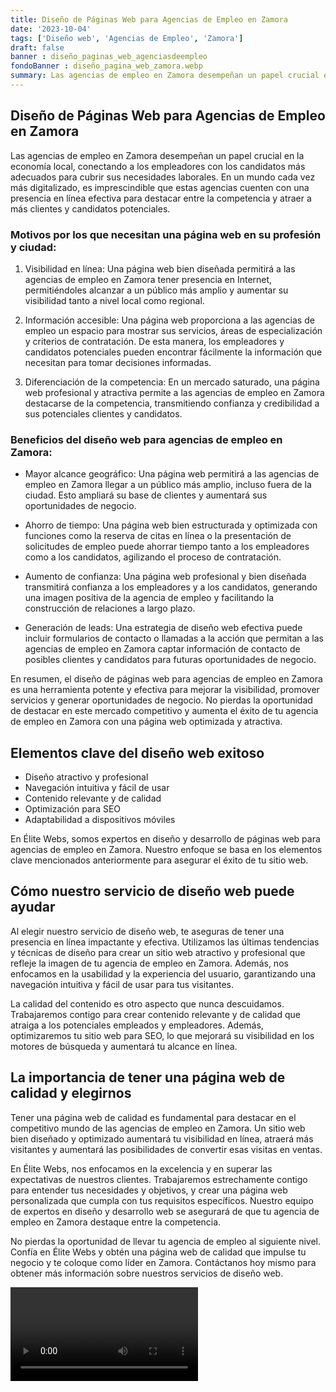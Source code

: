 ```yaml
---
title: Diseño de Páginas Web para Agencias de Empleo en Zamora
date: '2023-10-04'
tags: ['Diseño web', 'Agencias de Empleo', 'Zamora']
draft: false
banner : diseño_paginas_web_agenciasdeempleo
fondoBanner : diseño_pagina_web_zamora.webp
summary: Las agencias de empleo en Zamora desempeñan un papel crucial en la economía local, conectando a los empleadores con los candidatos más adecuados para cubrir sus necesidades laborales. En un mundo cada vez más digitalizado, es imprescindible que estas agencias cuenten con una presencia en línea efectiva para destacar entre la competencia y atraer a más clientes y candidatos potenciales.
---
```


## Diseño de Páginas Web para Agencias de Empleo en Zamora

Las agencias de empleo en Zamora desempeñan un papel crucial en la economía local, conectando a los empleadores con los candidatos más adecuados para cubrir sus necesidades laborales. En un mundo cada vez más digitalizado, es imprescindible que estas agencias cuenten con una presencia en línea efectiva para destacar entre la competencia y atraer a más clientes y candidatos potenciales.

### Motivos por los que necesitan una página web en su profesión y ciudad:

1. Visibilidad en línea: Una página web bien diseñada permitirá a las agencias de empleo en Zamora tener presencia en Internet, permitiéndoles alcanzar a un público más amplio y aumentar su visibilidad tanto a nivel local como regional.

2. Información accesible: Una página web proporciona a las agencias de empleo un espacio para mostrar sus servicios, áreas de especialización y criterios de contratación. De esta manera, los empleadores y candidatos potenciales pueden encontrar fácilmente la información que necesitan para tomar decisiones informadas.

3. Diferenciación de la competencia: En un mercado saturado, una página web profesional y atractiva permite a las agencias de empleo en Zamora destacarse de la competencia, transmitiendo confianza y credibilidad a sus potenciales clientes y candidatos.

### Beneficios del diseño web para agencias de empleo en Zamora:

- Mayor alcance geográfico: Una página web permitirá a las agencias de empleo en Zamora llegar a un público más amplio, incluso fuera de la ciudad. Esto ampliará su base de clientes y aumentará sus oportunidades de negocio.

- Ahorro de tiempo: Una página web bien estructurada y optimizada con funciones como la reserva de citas en línea o la presentación de solicitudes de empleo puede ahorrar tiempo tanto a los empleadores como a los candidatos, agilizando el proceso de contratación.

- Aumento de confianza: Una página web profesional y bien diseñada transmitirá confianza a los empleadores y a los candidatos, generando una imagen positiva de la agencia de empleo y facilitando la construcción de relaciones a largo plazo.

- Generación de leads: Una estrategia de diseño web efectiva puede incluir formularios de contacto o llamadas a la acción que permitan a las agencias de empleo en Zamora captar información de contacto de posibles clientes y candidatos para futuras oportunidades de negocio.

En resumen, el diseño de páginas web para agencias de empleo en Zamora es una herramienta potente y efectiva para mejorar la visibilidad, promover servicios y generar oportunidades de negocio. No pierdas la oportunidad de destacar en este mercado competitivo y aumenta el éxito de tu agencia de empleo en Zamora con una página web optimizada y atractiva.

<GifSeo />

<Cta />

## Elementos clave del diseño web exitoso

- Diseño atractivo y profesional
- Navegación intuitiva y fácil de usar
- Contenido relevante y de calidad
- Optimización para SEO
- Adaptabilidad a dispositivos móviles

En Élite Webs, somos expertos en diseño y desarrollo de páginas web para agencias de empleo en Zamora. Nuestro enfoque se basa en los elementos clave mencionados anteriormente para asegurar el éxito de tu sitio web.

## Cómo nuestro servicio de diseño web puede ayudar

Al elegir nuestro servicio de diseño web, te aseguras de tener una presencia en línea impactante y efectiva. Utilizamos las últimas tendencias y técnicas de diseño para crear un sitio web atractivo y profesional que refleje la imagen de tu agencia de empleo en Zamora. Además, nos enfocamos en la usabilidad y la experiencia del usuario, garantizando una navegación intuitiva y fácil de usar para tus visitantes.

La calidad del contenido es otro aspecto que nunca descuidamos. Trabajaremos contigo para crear contenido relevante y de calidad que atraiga a los potenciales empleados y empleadores. Además, optimizaremos tu sitio web para SEO, lo que mejorará su visibilidad en los motores de búsqueda y aumentará tu alcance en línea.

## La importancia de tener una página web de calidad y elegirnos

Tener una página web de calidad es fundamental para destacar en el competitivo mundo de las agencias de empleo en Zamora. Un sitio web bien diseñado y optimizado aumentará tu visibilidad en línea, atraerá más visitantes y aumentará las posibilidades de convertir esas visitas en ventas.

En Élite Webs, nos enfocamos en la excelencia y en superar las expectativas de nuestros clientes. Trabajaremos estrechamente contigo para entender tus necesidades y objetivos, y crear una página web personalizada que cumpla con tus requisitos específicos. Nuestro equipo de expertos en diseño y desarrollo web se asegurará de que tu agencia de empleo en Zamora destaque entre la competencia.

No pierdas la oportunidad de llevar tu agencia de empleo al siguiente nivel. Confía en Élite Webs y obtén una página web de calidad que impulse tu negocio y te coloque como líder en Zamora. Contáctanos hoy mismo para obtener más información sobre nuestros servicios de diseño web.

<Video />

<CtaBot job='Agencias de Empleo' city='Zamora'/>

<Gmaps query='Zamora+españa+maps' />